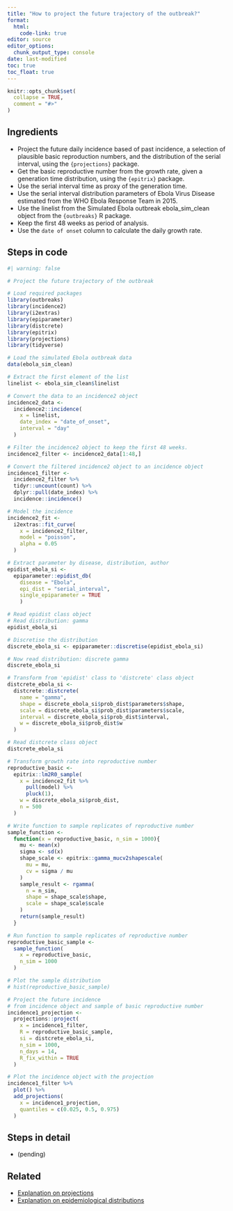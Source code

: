 ```yaml
---
title: "How to project the future trajectory of the outbreak?"
format: 
  html:
    code-link: true
editor: source
editor_options: 
  chunk_output_type: console
date: last-modified
toc: true
toc_float: true
---
```


```r
knitr::opts_chunk$set(
  collapse = TRUE,
  comment = "#>"
)
```

## Ingredients

- Project the future daily incidence based of past incidence, a selection of plausible basic reproduction numbers, and the distribution of the serial interval, using the `{projections}` package.
- Get the basic reproductive number from the growth rate, given a generation time distribution, using the `{epitrix}` package.
- Use the serial interval time as proxy of the generation time.
- Use the serial interval distribution parameters of Ebola Virus Disease estimated from the WHO Ebola Response Team in 2015.
- Use the linelist from the Simulated Ebola outbreak ebola_sim_clean object from the `{outbreaks}` R package.
- Keep the first 48 weeks as period of analysis.
- Use the `date of onset` column to calculate the daily growth rate. 

## Steps in code

```r
#| warning: false

# Project the future trajectory of the outbreak

# Load required packages
library(outbreaks)
library(incidence2)
library(i2extras)
library(epiparameter)
library(distcrete)
library(epitrix)
library(projections)
library(tidyverse)

# Load the simulated Ebola outbreak data
data(ebola_sim_clean)

# Extract the first element of the list
linelist <- ebola_sim_clean$linelist

# Convert the data to an incidence2 object
incidence2_data <- 
  incidence2::incidence(
    x = linelist, 
    date_index = "date_of_onset",
    interval = "day"
  )

# Filter the incidence2 object to keep the first 48 weeks. 
incidence2_filter <- incidence2_data[1:48,]

# Convert the filtered incidence2 object to an incidence object
incidence1_filter <- 
  incidence2_filter %>% 
  tidyr::uncount(count) %>% 
  dplyr::pull(date_index) %>% 
  incidence::incidence()

# Model the incidence
incidence2_fit <- 
  i2extras::fit_curve(
    x = incidence2_filter,
    model = "poisson",
    alpha = 0.05
  )

# Extract parameter by disease, distribution, author
epidist_ebola_si <- 
  epiparameter::epidist_db(
    disease = "Ebola",
    epi_dist = "serial_interval",
    single_epiparameter = TRUE
    )

# Read epidist class object
# Read distribution: gamma
epidist_ebola_si

# Discretise the distribution
discrete_ebola_si <- epiparameter::discretise(epidist_ebola_si)

# Now read distribution: discrete gamma
discrete_ebola_si

# Transform from 'epidist' class to 'distcrete' class object
distcrete_ebola_si <- 
  distcrete::distcrete(
    name = "gamma",
    shape = discrete_ebola_si$prob_dist$parameters$shape,
    scale = discrete_ebola_si$prob_dist$parameters$scale,
    interval = discrete_ebola_si$prob_dist$interval,
    w = discrete_ebola_si$prob_dist$w
  )

# Read distcrete class object
distcrete_ebola_si

# Transform growth rate into reproductive number
reproductive_basic <- 
  epitrix::lm2R0_sample(
    x = incidence2_fit %>% 
      pull(model) %>% 
      pluck(1),
    w = discrete_ebola_si$prob_dist,
    n = 500
  )

# Write function to sample replicates of reproductive number
sample_function <- 
  function(x = reproductive_basic, n_sim = 1000){
    mu <- mean(x)
    sigma <- sd(x)
    shape_scale <- epitrix::gamma_mucv2shapescale(
      mu = mu, 
      cv = sigma / mu
    )
    sample_result <- rgamma(
      n = n_sim, 
      shape = shape_scale$shape, 
      scale = shape_scale$scale
    )
    return(sample_result)
  }

# Run function to sample replicates of reproductive number
reproductive_basic_sample <- 
  sample_function(
    x = reproductive_basic,
    n_sim = 1000
  )

# Plot the sample distribution
# hist(reproductive_basic_sample)

# Project the future incidence 
# from incidence object and sample of basic reproductive number
incidence1_projection <- 
  projections::project(
    x = incidence1_filter, 
    R = reproductive_basic_sample,
    si = distcrete_ebola_si, 
    n_sim = 1000, 
    n_days = 14, 
    R_fix_within = TRUE
  )

# Plot the incidence object with the projection
incidence1_filter %>% 
  plot() %>% 
  add_projections(
    x = incidence1_projection,
    quantiles = c(0.025, 0.5, 0.975)
  )
```

## Steps in detail

- (pending)

## Related

- [Explanation on projections](https://www.reconlearn.org/post/projections.html)
- [Explanation on epidemiological distributions](https://www.reconlearn.org/slides/outbreak-statistics/outbreak-statistics.html#14)
